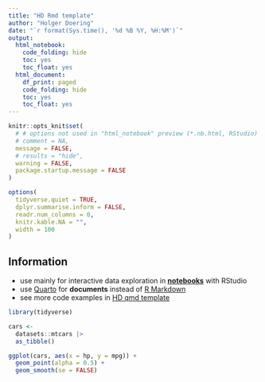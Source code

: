 ```yaml
---
title: "HD Rmd template"
author: "Holger Doering"
date: "`r format(Sys.time(), '%d %B %Y, %H:%M')`"
output:
  html_notebook:
    code_folding: hide
    toc: yes
    toc_float: yes
  html_document:
    df_print: paged
    code_folding: hide
    toc: yes
    toc_float: yes
---
```

<style type="text/css"> <!-- .table { width: auto } ---> </style>

```r
knitr::opts_knit$set(
  # # options not used in "html_notebook" preview (*.nb.html, RStudio)
  # comment = NA,
  message = FALSE,
  # results = "hide",
  warning = FALSE,
  package.startup.message = FALSE
)

options(
  tidyverse.quiet = TRUE,
  dplyr.summarise.inform = FALSE,
  readr.num_columns = 0,
  knitr.kable.NA = "",
  width = 100
)
```

## Information

+ use mainly for interactive data exploration in [__notebooks__](https://rmarkdown.rstudio.com/lesson-10.html) with RStudio
+ use [Quarto](https://quarto.org/docs/guide/) for __documents__ instead of [R Markdown](https://rmarkdown.rstudio.com/lesson-1.html)
+ see more code examples in [HD qmd template](https://github.com/hdigital/starter-r)



```r
library(tidyverse)

cars <-
  datasets::mtcars |>
  as_tibble()

ggplot(cars, aes(x = hp, y = mpg)) +
  geom_point(alpha = 0.5) +
  geom_smooth(se = FALSE)
```
